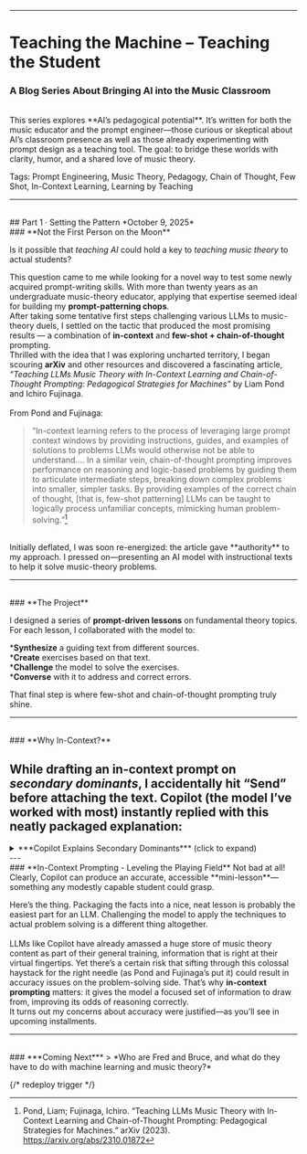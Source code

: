 
---

# Teaching the Machine – Teaching the Student  
### A Blog Series About Bringing AI into the Music Classroom
<br/>
This series explores **AI’s pedagogical potential**. It’s written for both the music educator and the prompt engineer—those curious or skeptical about AI’s classroom presence as well as those already experimenting with prompt design as a teaching tool. The goal: to bridge these worlds with clarity, humor, and a shared love of music theory.


Tags: Prompt Engineering, Music Theory, Pedagogy, Chain of Thought, Few Shot, In-Context Learning, Learning by Teaching


---
<br/>
## Part 1 · Setting the Pattern
*October 9, 2025*

<br/>
### **Not the First Person on the Moon**

Is it possible that *teaching AI* could hold a key to *teaching music theory* to actual students?

This question came to me while looking for a novel way to test some newly acquired prompt-writing skills. With more than twenty years as an undergraduate music-theory educator, applying that expertise seemed ideal for building my **prompt-patterning chops**.
<br/>
After taking some tentative first steps challenging various LLMs to music-theory duels, I settled on the tactic that produced the most promising results — a combination of **in-context** and **few-shot + chain-of-thought** prompting.
<br/>
Thrilled with the idea that I was exploring uncharted territory, I began scouring **arXiv** and other resources and discovered a fascinating article, *“Teaching LLMs Music Theory with In-Context Learning and Chain-of-Thought Prompting: Pedagogical Strategies for Machines”* by Liam Pond and Ichiro Fujinaga.  
<br/>
From Pond and Fujinaga:

> “In-context learning refers to the process of leveraging large prompt context windows by providing instructions, guides, and examples of solutions to problems LLMs would otherwise not be able to understand…. In a similar vein, chain-of-thought prompting improves performance on reasoning and logic-based problems by guiding them to articulate intermediate steps, breaking down complex problems into smaller, simpler tasks. By providing examples of the correct chain of thought, [that is, few-shot patterning] LLMs can be taught to logically process unfamiliar concepts, mimicking human problem-solving.”[^pond23a] 
<br/>
Initially deflated, I was soon re-energized: the article gave **authority** to my approach. I pressed on—presenting an AI model with instructional texts to help it solve music-theory problems.

---
<br/>
### **The Project**

I designed a series of **prompt-driven lessons** on fundamental theory topics.  For each lesson, I collaborated with the model to:

***Synthesize** a guiding text from different sources.  
***Create** exercises based on that text.  
***Challenge** the model to solve the exercises.  
***Converse** with it to address and correct errors.

That final step is where few-shot and chain-of-thought prompting truly shine.

---
<br/>
### **Why In-Context?**

While drafting an in-context prompt on *secondary dominants*, I accidentally hit “Send” before attaching the text. Copilot (the model I’ve worked with most) instantly replied with this neatly packaged explanation:
<br/>
---
<details>

  <summary>***Copilot Explains Secondary Dominants*** (click to expand)</summary>


> **Secondary Dominants: Borrowed Brightness and Harmonic Direction**  
> In tonal music, not every dominant chord points to the tonic. Sometimes a dominant targets another chord within the key—creating a momentary spotlight as if it were a temporary tonic. These are called *secondary dominants*, among the most expressive tools in the harmonic palette.  
><br/>
> **What Is a Secondary Dominant?**  
> A secondary dominant is a major or dominant-seventh chord that tonicizes a diatonic chord other than I. It’s labeled as V of X (or V/X), where X is the target chord.  
><br/>
> **Example in C major:**  
> - V/V = D major (dominant of G major, the V in C)  
> - V/ii = A major (dominant of D minor, the ii in C)  
> These chords often contain accidentals because they borrow from the key of the target chord.  
><br/>
> **Functional Flow**  
> Secondary dominants intensify harmonic motion—they’re like little spotlights that say *“this chord matters right now.”*  



<br/>
   <figcaption><em>**Secondary dominants**</em> ***shown with targets and functions***</figcaption> 
<figure>
<img src="/Images/secondary-dominants-table.png" alt="Secondary Dominants Table" />

</figure>
<br/>
> **Example Progression:**  
> C – A – Dm – G – C      (I – V/ii – ii – V – I)  
<br/>
> **Summary**  
> Secondary dominants are like harmonic zoom lenses—they momentarily re-frame a diatonic chord as a tonic, adding color, tension, and direction.

</details>
---
<br/>
### **In-Context Prompting - Leveling the Playing Field**
Not bad at all! Clearly, Copilot can produce an accurate, accessible **mini-lesson**—something any modestly capable student could grasp.  

Here’s the thing. Packaging the facts into a nice, neat lesson is probably the easiest part for an LLM.  Challenging the model to apply the techniques to actual problem solving is a different thing altogether.  
<br/>
LLMs like Copilot have already amassed a huge store of music theory content as part of their general training, information that is right at their virtual fingertips.  Yet there’s a certain risk that sifting through this colossal haystack for the right needle (as Pond and Fujinaga’s put it) could result in accuracy issues on the problem-solving side. That’s why **in-context prompting** matters: it gives the model a focused set of information to draw from, improving its odds of reasoning correctly.
<br/>
It turns out my concerns about accuracy were justified—as you’ll see in upcoming installments.

---
<br/>
### ***Coming Next***
> *Who are Fred and Bruce, and what do they have to do with machine learning and music theory?*


[^pond23a]: Pond, Liam; Fujinaga, Ichiro. “Teaching LLMs Music Theory with In-Context Learning and Chain-of-Thought Prompting: Pedagogical Strategies for Machines.” arXiv (2023). https://arxiv.org/abs/2310.01872


{/* redeploy trigger */}







